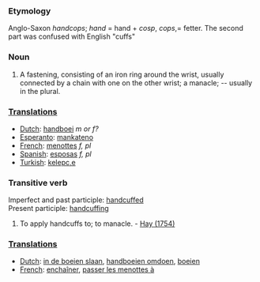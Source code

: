 ===Etymology===
Anglo-Saxon ''handcops''; ''hand'' = hand + ''cosp'', ''cops'',= fetter. The second part was confused with English "cuffs" 
===Noun===
#A fastening, consisting of an iron ring around the wrist, usually connected by a chain with one on the other wrist; a manacle; -- usually in the plural.

===[[Translation]]s===

*[[Dutch]]: [[handboei]] ''m or f?''
*[[Esperanto]]: [[mankateno]]
*[[French]]: [[menottes]] ''f, pl''
*[[Spanish]]: [[esposas]] ''f, pl''
*[[Turkish]]: [[kelepc,e]]

===Transitive verb===
Imperfect and past participle: [[handcuffed]]<br> 
Present participle: [[handcuffing]]
#To apply handcuffs to; to manacle. - [[Hay (1754)]]

===[[Translation]]s===

*[[Dutch]]: [[in de boeien slaan]], [[handboeien omdoen]], [[boeien]]
*[[French]]: [[enchaîner]], [[passer les menottes à]]